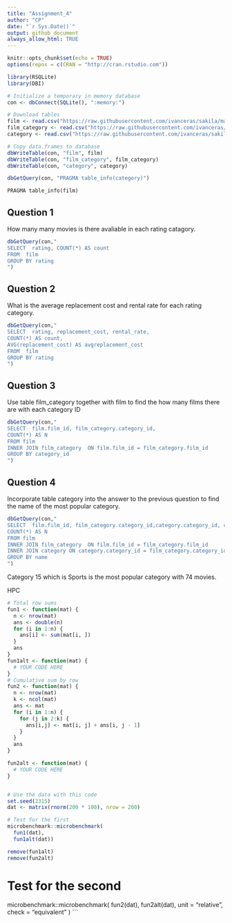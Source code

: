 ```yaml
---
title: "Assignment_4"
author: "CP"
date: "`r Sys.Date()`"
output: github_document
always_allow_html: TRUE
---
```


```r
knitr::opts_chunk$set(echo = TRUE)
options(repos = c(CRAN = "http://cran.rstudio.com"))
```

```r
library(RSQLite)
library(DBI)

# Initialize a temporary in memory database
con <- dbConnect(SQLite(), ":memory:")

# Download tables
film <- read.csv("https://raw.githubusercontent.com/ivanceras/sakila/master/csv-sakila-db/film.csv")
film_category <- read.csv("https://raw.githubusercontent.com/ivanceras/sakila/master/csv-sakila-db/film_category.csv")
category <- read.csv("https://raw.githubusercontent.com/ivanceras/sakila/master/csv-sakila-db/category.csv")

# Copy data.frames to database
dbWriteTable(con, "film", film)
dbWriteTable(con, "film_category", film_category)
dbWriteTable(con, "category", category)
```
```r
dbGetQuery(con, "PRAGMA table_info(category)")
```


```sql
PRAGMA table_info(film)

```

## Question 1
How many many movies is there avaliable in each rating catagory.

```r
dbGetQuery(con,"
SELECT  rating, COUNT(*) AS count
FROM  film
GROUP BY rating
")
```

## Question 2
What is the average replacement cost and rental rate for each rating category.
```r
dbGetQuery(con,"
SELECT  rating, replacement_cost, rental_rate,
COUNT(*) AS count,
AVG(replacement_cost) AS avgreplacement_cost
FROM  film
GROUP BY rating
")
```

## Question 3
Use table film_category together with film to find the how many films there are with each category ID

```r
dbGetQuery(con,"
SELECT  film.film_id, film_category.category_id,
COUNT(*) AS N
FROM film
INNER JOIN film_category  ON film.film_id = film_category.film_id
GROUP BY category_id
")


```


## Question 4 
Incorporate table category into the answer to the previous question to find the name of the most popular category.

```r
dbGetQuery(con,"
SELECT  film.film_id, film_category.category_id,category.category_id, category.name,
COUNT(*) AS N
FROM film
INNER JOIN film_category  ON film.film_id = film_category.film_id
INNER JOIN category ON category.category_id = film_category.category_id
GROUP BY name 
")
```
Category 15 which is Sports is the most popular category with 74 movies. 

HPC

```r
# Total row sums
fun1 <- function(mat) {
  n <- nrow(mat)
  ans <- double(n) 
  for (i in 1:n) {
    ans[i] <- sum(mat[i, ])
  }
  ans
}
fun1alt <- function(mat) {
  # YOUR CODE HERE
}
# Cumulative sum by row
fun2 <- function(mat) {
  n <- nrow(mat)
  k <- ncol(mat)
  ans <- mat
  for (i in 1:n) {
    for (j in 2:k) {
      ans[i,j] <- mat[i, j] + ans[i, j - 1]
    }
  }
  ans
}

fun2alt <- function(mat) {
  # YOUR CODE HERE
}


# Use the data with this code
set.seed(2315)
dat <- matrix(rnorm(200 * 100), nrow = 200)
```
```r
# Test for the first
microbenchmark::microbenchmark(
  fun1(dat),
  fun1alt(dat))
```

```r
remove(fun1alt)
remove(fun2alt)
```

# Test for the second
microbenchmark::microbenchmark(
  fun2(dat),
  fun2alt(dat), unit = "relative", check = "equivalent"
)
```

